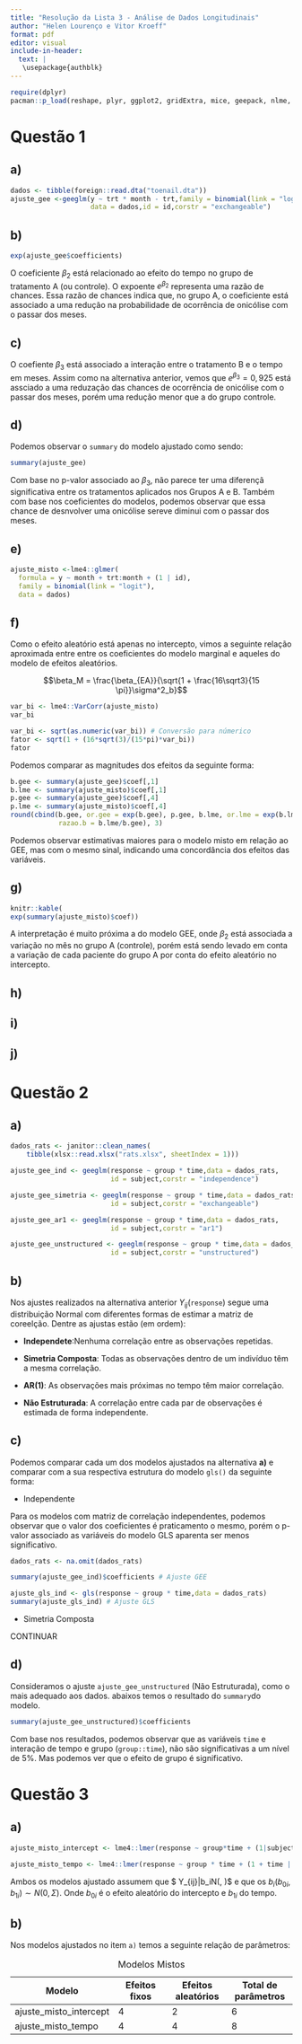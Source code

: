 ```yaml
---
title: "Resolução da Lista 3 - Análise de Dados Longitudinais"
author: "Helen Lourenço e Vitor Kroeff"
format: pdf
editor: visual
include-in-header:
  text: |
   \usepackage{authblk}
---
```


```r
require(dplyr)
pacman::p_load(reshape, plyr, ggplot2, gridExtra, mice, geepack, nlme, lme4, Matrix, janitor)
```

# Questão 1

## a) {.smaller}

```r
dados <- tibble(foreign::read.dta("toenail.dta"))
ajuste_gee <-geeglm(y ~ trt * month - trt,family = binomial(link = "logit"),
                    data = dados,id = id,corstr = "exchangeable")
```

## b)

```r
exp(ajuste_gee$coefficients)

```

O coeficiente $\beta_2$ está relacionado ao efeito do tempo no grupo de tratamento A (ou controle). O expoente $e^{\beta_2}$ representa uma razão de chances. Essa razão de chances indica que, no grupo A, o coeficiente está associado a uma redução na probabilidade de ocorrência de onicólise com o passar dos meses.

## c)

O coefiente $\beta_3$ está associado a interação entre o tratamento B e o tempo em meses. Assim como na alternativa anterior, vemos que $e^{\beta_3} = 0,925$ está assciado a uma reduzação das chances de ocorrência de onicólise com o passar dos meses, porém uma redução menor que a do grupo controle.

## d) {.smaller}

Podemos observar o `summary` do modelo ajustado como sendo:

```r
summary(ajuste_gee)
```

Com base no p-valor associado ao $\beta_3$, não parece ter uma diferençã significativa entre os tratamentos aplicados nos Grupos A e B. Também com base nos coeficientes do modelos, podemos observar que essa chance de desnvolver uma onicólise sereve diminui com o passar dos meses.

## e)

```r

ajuste_misto <-lme4::glmer(
  formula = y ~ month + trt:month + (1 | id), 
  family = binomial(link = "logit"),         
  data = dados)
```

## f)

Como o efeito aleatório está apenas no intercepto, vimos a seguinte relação aproximada entre entre os coeficientes do modelo marginal e aqueles do modelo de efeitos aleatórios.

$$\beta_M = \frac{\beta_{EA}}{\sqrt{1 + \frac{16\sqrt3}{15 \pi}}\sigma^2_b}$$

```r
var_bi <- lme4::VarCorr(ajuste_misto)
var_bi

```

```r
var_bi <- sqrt(as.numeric(var_bi)) # Conversão para númerico
fator <- sqrt(1 + (16*sqrt(3)/(15*pi)*var_bi))
fator
```

Podemos comparar as magnitudes dos efeitos da seguinte forma:

```r
b.gee <- summary(ajuste_gee)$coef[,1]
b.lme <- summary(ajuste_misto)$coef[,1]
p.gee <- summary(ajuste_gee)$coef[,4]
p.lme <- summary(ajuste_misto)$coef[,4]
round(cbind(b.gee, or.gee = exp(b.gee), p.gee, b.lme, or.lme = exp(b.lme), p.lme,
            razao.b = b.lme/b.gee), 3)

```

Podemos observar estimativas maiores para o modelo misto em relação ao GEE, mas com o mesmo sinal, indicando uma concordância dos efeitos das variáveis.

## g)

```r
knitr::kable(
exp(summary(ajuste_misto)$coef))
```

A interpretação é muito próxima a do modelo GEE, onde $\beta_2$ está associada a variação no mês no grupo A (controle), porém está sendo levado em conta a variação de cada paciente do grupo A por conta do efeito aleatório no intercepto.

## h)

## i)

## j)

# Questão 2

## a)

```r
dados_rats <- janitor::clean_names(
    tibble(xlsx::read.xlsx("rats.xlsx", sheetIndex = 1)))
```

```r

ajuste_gee_ind <- geeglm(response ~ group * time,data = dados_rats,
                         id = subject,corstr = "independence")

ajuste_gee_simetria <- geeglm(response ~ group * time,data = dados_rats,
                         id = subject,corstr = "exchangeable")

ajuste_gee_ar1 <- geeglm(response ~ group * time,data = dados_rats,
                         id = subject,corstr = "ar1")

ajuste_gee_unstructured <- geeglm(response ~ group * time,data = dados_rats,
                         id = subject,corstr = "unstructured")

```

## b)

Nos ajustes realizados na alternativa anterior $Y_{ij}$(`response`) segue uma distribuição Normal com diferentes formas de estimar a matriz de coreelção. Dentre as ajustas estão (em ordem):

-   **Independete**:Nenhuma correlação entre as observações repetidas.

-   **Simetria Composta**: Todas as observações dentro de um indivíduo têm a mesma correlação.

-   **AR(1)**: As observações mais próximas no tempo têm maior correlação.

-   **Não Estruturada**: A correlação entre cada par de observações é estimada de forma independente.

## c)

Podemos comparar cada um dos modelos ajustados na alternativa **a)** e comparar com a sua respectiva estrutura do modelo `gls()` da seguinte forma:

- Independente

Para os modelos com matriz de correlação independentes, podemos observar que o valor dos coeficientes é praticamento o mesmo, porém o p-valor associado as variáveis do modelo GLS aparenta ser menos significativo.

```r
dados_rats <- na.omit(dados_rats)

summary(ajuste_gee_ind)$coefficients # Ajuste GEE

ajuste_gls_ind <- gls(response ~ group * time,data = dados_rats)
summary(ajuste_gls_ind) # Ajuste GLS

```

- Simetria Composta

CONTINUAR

## d)

Consideramos o ajuste `ajuste_gee_unstructured` (Não Estruturada), como o mais adequado aos dados. abaixos temos o resultado do `summary`do modelo.


```r

summary(ajuste_gee_unstructured)$coefficients

```

Com base nos resultados, podemos observar que as variáveis `time` e interação de tempo e grupo (`group::time`), não são significativas a um nível de 5%. Mas podemos ver que o efeito de grupo é significativo.

# Questão 3

## a)

```r
ajuste_misto_intercept <- lme4::lmer(response ~ group*time + (1|subject), data = dados_rats) # Intercpto aleatório

ajuste_misto_tempo <- lme4::lmer(response ~ group * time + (1 + time | subject), data = dados_rats) # Intercepto e Tempo aleatório
```

Ambos os modelos ajustado assumem que \$ Y\_{ij}\|b_i\sim N(\mu, \sigma)\$ e que os $b_i(b_{0i}, b_{1i}) \sim N(0, \Sigma)$. Onde $b_{0i}$ é o efeito aleatório do intercepto e $b_{1i}$ do tempo.

## b)

Nos modelos ajustados no item `a)` temos a seguinte relação de parâmetros:

| Modelo                 | Efeitos fixos | Efeitos aleatórios | Total de parâmetros |
|--------------------|-----------------|-----------------|------------------|
| ajuste_misto_intercept | 4             | 2                  | 6                   |
| ajuste_misto_tempo     | 4             | 4                  | 8                   |

: Modelos Mistos
